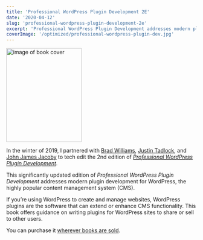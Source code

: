 ```yaml
---
title: 'Professional WordPress Plugin Development 2E'
date: '2020-04-12'
slug: 'professional-wordpress-plugin-development-2e'
excerpt: 'Professional WordPress Plugin Development addresses modern plugin development for WordPress.'
coverImage: '/optimized/professional-wordpress-plugin-dev.jpg'
---
```


<div className="align-right">
  <a href="https://amzn.to/2BgCg7i">
    <Image
      alt="image of book cover"
      height="249"
      src="/optimized/professional-wordpress-plugin-dev.jpg"
      width="199"
    />
  </a>
</div>

In the winter of 2019, I partnered with [Brad Williams](https://strangework.com/), [Justin Tadlock](http://justintadlock.com/), and [John James Jacoby](https://jjj.blog) to tech edit the 2nd edition of _[Professional WordPress Plugin Development](https://amzn.to/2BgCg7i)._

This significantly updated edition of _Professional WordPress Plugin Development_ addresses modern plugin development for WordPress, the highly popular content management system (CMS).

If you’re using WordPress to create and manage websites, WordPress plugins are the software that can extend or enhance CMS functionality. This book offers guidance on writing plugins for WordPress sites to share or sell to other users.

You can purchase it [wherever books are sold](https://amzn.to/2BgCg7i).
